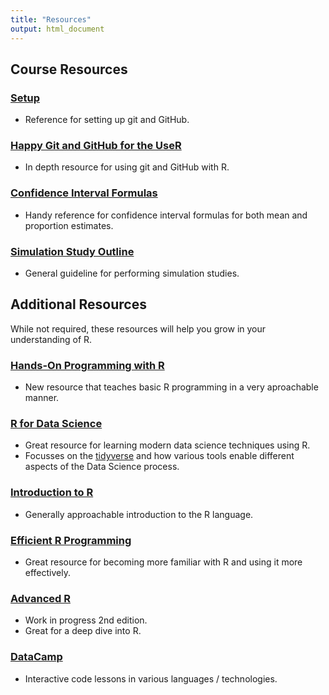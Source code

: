 ```yaml
---
title: "Resources"
output: html_document
---
```


## Course Resources
### [Setup](setup.html)
+ Reference for setting up git and GitHub.

### [Happy Git and GitHub for the UseR](https://happygitwithr.com/)
+ In depth resource for using git and GitHub with R.

### [Confidence Interval Formulas](ci_formulas.html)
+ Handy reference for confidence interval formulas for both mean and proportion 
estimates.

### [Simulation Study Outline](sim-study-outline.html)
+ General guideline for performing simulation studies.

## Additional Resources
While not required, these resources will help you grow in your understanding of
R.

### [Hands-On Programming with R](https://rstudio-education.github.io/hopr/)
+ New resource that teaches basic R programming in a very aproachable manner.

### [R for Data Science](http://r4ds.had.co.nz)
* Great resource for learning modern data science techniques using R.
* Focusses on the [tidyverse](https://www.tidyverse.org) and how various tools
enable different aspects of the Data Science process.

### [Introduction to R](https://colinfay.me/intro-to-r/)
+ Generally approachable introduction to the R language.

### [Efficient R Programming](https://csgillespie.github.io/efficientR/)
* Great resource for becoming more familiar with R and using it more effectively.

### [Advanced R](https://adv-r.hadley.nz)
* Work in progress 2nd edition.
* Great for a deep dive into R.

### [DataCamp](https://www.datacamp.com)
* Interactive code lessons in various languages / technologies.